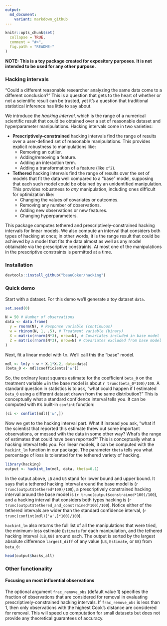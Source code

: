 ```yaml
---
output:
  md_document:
    variant: markdown_github
---
```


<!-- README.md is generated from README.Rmd. Please edit that file -->

```r
knitr::opts_chunk$set(
  collapse = TRUE,
  comment = "#>",
  fig.path = "README-"
)
```

**NOTE: This is a toy package created for expository purposes. It is not intended to be used for any other purpose.**

### Hacking intervals

"Could a different reasonable researcher analyzing the same data come to a different conclusion?" This is a question that gets to the heart of whether or not a scientific result can be trusted, yet it's a question that traditional statistical inference has little to say about. 

We introduce the *hacking interval*, which is the range of a numerical scientific result that could be obtained over a set of reasonable dataset and hyperparameter manipulations. Hacking intervals come in two varieties:

*	**Prescriptively-constrained** hacking intervals find the range of results over a user-defined set of reasonable manipulations. This provides explicit robustness to manipulations like:
    * Removing an outlier.
    * Adding/removing a feature.
    * Adding an interaction term. 
    * Adding a transformation of a feature (like `x^2`). 
*	**Tethered** hacking intervals find the range of results over the set of models that fit the data well compared to a "base" model, supposing that each such model could be obtained by an unidentified manipulation. This provides robustness to *any* manipulation, including ones difficult for optimization like:
    * Changing the values of covariates or outcomes. 
    * Removing any number of observations.
    * Adding new observations or new features.
    * Changing hyperparameters.  

This package computes tethered and prescriptively-constrained hacking intervals for linear models. We also compute an interval that considers both types of hacking at once; in other words, it is the range result that could be achieved by a model that fits the data almost as well as any model obtainable via the prescriptive constraints. At most one of the manipulations in the prescriptive constraints is permitted at a time. 

### Installation

```r
devtools::install_github("beauCoker/hacking")
```
  
### Quick demo

Start with a dataset. For this demo we'll generate a toy dataset `data`. 

```r
set.seed(0)

N = 50 # Number of observations
data <- data.frame(
  y = rnorm(N), # Response variable (continuous)
  w = rbinom(N, 1, .5), # Treatment variable (binary)
  X = matrix(rnorm(N*3), nrow=N), # Covariates included in base model
  Z = matrix(rnorm(N*3), nrow=N) # Covariates excluded from base model
)
```

Next, fit a linear model with `lm`. We'll call this the "base" model. 

```r
mdl <- lm(y ~ w + X.1*X.2, data=data)
(beta_0 <- mdl$coefficients['w'])
```

So, the ordinary least squares estimate for the coefficient `beta_0` on the treatment variable `w` in the base model is about `r trunc(beta_0*100)/100`. A standard question in statistics is to ask, "what could happen if I estimated `beta_0` using a different dataset drawn from the same distribution?" This is conceptually what a standard confidence interval tells you. It can be computed with `R`'s built-in `confint` function:
```r
(ci <- confint(mdl)['w',])
```

Now we get to the hacking interval part. What if instead you ask, "what if the scientist that reported this estimate threw out some important observations, or messed with the data in some other way? What's the range of estimates that could have been reported?" This is conceptually what a hacking interval tells you. For linear models, it can be computed with the `hackint_lm` function in our package. The parameter `theta` tells you what percentage of loss is tolerated for the tethered variety of hacking.

```r
library(hacking)
output <- hackint_lm(mdl, data, theta=0.1)
```

In the output above, `LB` and `UB` stand for lower bound and upper bound. It says that a tethered hacking interval around the base model is (`r trunc(output$tethered*100)/100`), a prescriptively constrained hacking interval around the base model is (`r trunc(output$constrained*100)/100`), and a hacking interval that considers both types hacking is (`r trunc(output$tethered_and_constrained*100)/100`). Notice either of the tethered intervals are wider than the standard confidence interval, (`r trunc(confint(mdl)['w',]*100)/100`). 

`hackint_lm` also returns the full list of all the manipulations that were tried, the minimum-loss estimate `Estimate` for each manipulation, and the tethered hacking interval `(LB,UB)` around each. The output is sorted by the largest absolute difference `largest_diff` of any value (`LB`, `Estimate`, or `UB`) from `beta_0`:

```r
head(output$hacks_all)
```

### Other functionality

#### Focusing on most influential observations 

The optional argument `frac_remove_obs` (default value 1) specifies the fraction of observations that are considered for removal in evaluating prescriptively-constrained hacking intervals. If `frac_remove_obs` is less than 1, then only observations with the highest Cook's distance are considered for removal. This will speed up computation for small datasets but does not provide any theoretical guarantees of accuracy. 

